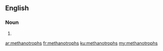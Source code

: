 ==English==

===Noun===
{{head|en|noun plural form}}

# {{plural of|methanotroph|lang=en}}

[[ar:methanotrophs]]
[[fr:methanotrophs]]
[[ku:methanotrophs]]
[[my:methanotrophs]]
